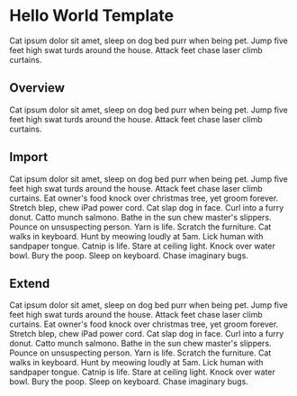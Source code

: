 
# Hello World Template
Cat ipsum dolor sit amet, sleep on dog bed purr when being pet. Jump five feet high swat turds around the house. Attack feet chase laser climb curtains. 

## 
<GlitchEmbed 
  projectId="tame-iron-bit" 
  height="400px"
  title="Interactive Demo" 
/>

## Overview
Cat ipsum dolor sit amet, sleep on dog bed purr when being pet. Jump five feet high swat turds around the house. Attack feet chase laser climb curtains. 

## Import
Cat ipsum dolor sit amet, sleep on dog bed purr when being pet. Jump five feet high swat turds around the house. Attack feet chase laser climb curtains. Eat owner's food knock over christmas tree, yet groom forever. Stretch blep, chew iPad power cord. Cat slap dog in face. Curl into a furry donut. Catto munch salmono. Bathe in the sun chew master's slippers. Pounce on unsuspecting person. Yarn is life. Scratch the furniture. Cat walks in keyboard. Hunt by meowing loudly at 5am. Lick human with sandpaper tongue. Catnip is life. Stare at ceiling light. Knock over water bowl. Bury the poop. Sleep on keyboard. Chase imaginary bugs. 

## Extend
Cat ipsum dolor sit amet, sleep on dog bed purr when being pet. Jump five feet high swat turds around the house. Attack feet chase laser climb curtains. Eat owner's food knock over christmas tree, yet groom forever. Stretch blep, chew iPad power cord. Cat slap dog in face. Curl into a furry donut. Catto munch salmono. Bathe in the sun chew master's slippers. Pounce on unsuspecting person. Yarn is life. Scratch the furniture. Cat walks in keyboard. Hunt by meowing loudly at 5am. Lick human with sandpaper tongue. Catnip is life. Stare at ceiling light. Knock over water bowl. Bury the poop. Sleep on keyboard. Chase imaginary bugs. 